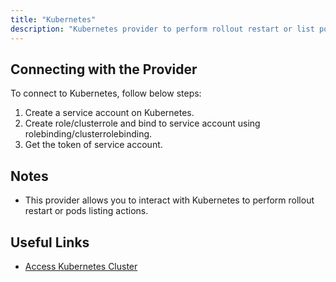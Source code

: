 ```yaml
---
title: "Kubernetes"
description: "Kubernetes provider to perform rollout restart or list pods action."
---
```



<AutoGeneratedSnippet />

## Connecting with the Provider

To connect to Kubernetes, follow below steps:

1. Create a service account on Kubernetes.
2. Create role/clusterrole and bind to service account using rolebinding/clusterrolebinding.
3. Get the token of service account.

## Notes

- This provider allows you to interact with Kubernetes to perform rollout restart or pods listing actions.

## Useful Links

- [Access Kubernetes Cluster](https://kubernetes.io/docs/tasks/access-application-cluster/access-cluster/)
